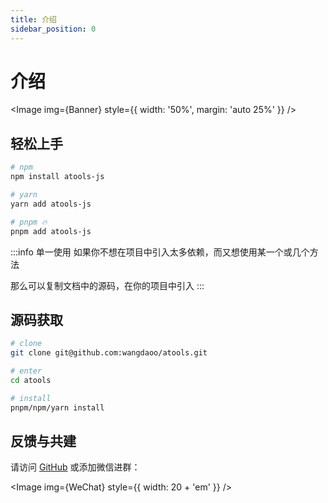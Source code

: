 ```yaml
---
title: 介绍
sidebar_position: 0
---
```



# 介绍

<Image img={Banner} style={{ width: '50%', margin: 'auto 25%' }} />

## 轻松上手

```bash
# npm
npm install atools-js

# yarn
yarn add atools-js

# pnpm 🔥
pnpm add atools-js
```

:::info 单一使用
如果你不想在项目中引入太多依赖，而又想使用某一个或几个方法

那么可以复制文档中的源码，在你的项目中引入
:::

## 源码获取

```bash
# clone
git clone git@github.com:wangdaoo/atools.git

# enter
cd atools

# install
pnpm/npm/yarn install
```

## 反馈与共建

请访问 [GitHub](https://github.com/wangdaoo/atools) 或添加微信进群：

<!-- 宽度300,并且居中 -->

<Image img={WeChat} style={{ width: 20 + 'em' }} />

